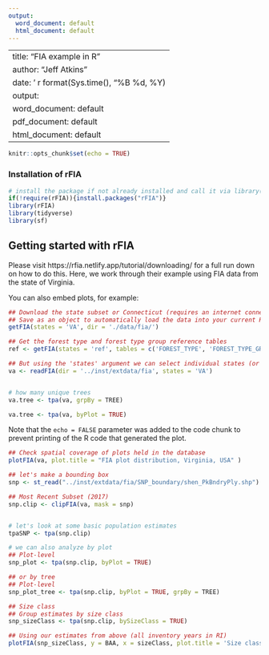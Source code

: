 ```yaml
---
output:
  word_document: default
  html_document: default
---
```

---
title: "FIA example in R"
author: "Jeff Atkins"
date: ' r format(Sys.time(), "%B %d, %Y)
output:
  word_document: default
  pdf_document: default
  html_document: default
---

```r
knitr::opts_chunk$set(echo = TRUE)
```

### Installation of rFIA

```r
# install the package if not already installed and call it via library()
if(!require(rFIA)){install.packages("rFIA")}
library(rFIA)
library(tidyverse)
library(sf)

```
## Getting started with rFIA

Please visit https://rfia.netlify.app/tutorial/downloading/ for a full run down on how to do this. Here, we work through their example using FIA data from the state of Virginia. 

You can also embed plots, for example:



```r
## Download the state subset or Connecticut (requires an internet connection)
## Save as an object to automatically load the data into your current R session!
getFIA(states = 'VA', dir = './data/fia/')

## Get the forest type and forest type group reference tables
ref <- getFIA(states = 'ref', tables = c('FOREST_TYPE', 'FOREST_TYPE_GROUP'))

```


```r
## But using the 'states' argument we can select individual states (or groups)
va <- readFIA(dir = '../inst/extdata/fia', states = 'VA')


# how many unique trees
va.tree <- tpa(va, grpBy = TREE)

va.tree <- tpa(va, byPlot = TRUE)

```
Note that the `echo = FALSE` parameter was added to the code chunk to prevent printing of the R code that generated the plot.



```r


## Check spatial coverage of plots held in the database
plotFIA(va, plot.title = "FIA plot distribution, Virginia, USA" )

```



```r
## let's make a bounding box
snp <- st_read("../inst/extdata/fia/SNP_boundary/shen_PkBndryPly.shp")

## Most Recent Subset (2017)
snp.clip <- clipFIA(va, mask = snp) 


# let's look at some basic population estimates
tpaSNP <- tpa(snp.clip)
```


```r
# we can also analyze by plot
## Plot-level
snp_plot <- tpa(snp.clip, byPlot = TRUE)

## or by tree
## Plot-level
snp_plot_tree <- tpa(snp.clip, byPlot = TRUE, grpBy = TREE)

## Size class
## Group estimates by size class
snp_sizeClass <- tpa(snp.clip, bySizeClass = TRUE)

## Using our estimates from above (all inventory years in RI)
plotFIA(snp_sizeClass, y = BAA, x = sizeClass, plot.title = 'Size class distribution of trees in SNP')
```
